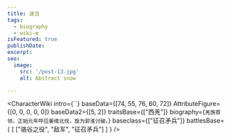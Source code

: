 ```yaml
---
title: 迷当
tags:
  - biography
  - wiki-m
isFeatured: true
publishDate:
excerpt:
seo:
  image:
    src: '/post-13.jpg'
    alt: Abstract snow

---
```



<CharacterWiki
  intro={``}
  baseData={[74, 55, 76, 60, 72]}
  AttributeFigure={[0, 0, 0, 0, 0]}
  baseData2={[5, 2]}
  traitsBase={["西羌"]}
  biography={`羌族首领，正始元年呼应姜维北伐，旋为郭淮讨破。`}
  baseclass={["征召矛兵"]}
  battlesBase={
    [
      ["骆谷之役", "敌军", "征召矛兵"]
    ]
  }
/>

